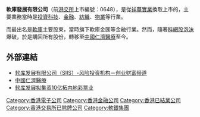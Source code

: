 '''軟庫發展有限公司'''（前[[港交所|港交所]]上市編號：0648），是從[[祥華實業|祥華實業]]換取上市的，主要業務當時是[[投資|投資]][[科技|科技]]、[[金融|金融]]、[[紡織|紡織]]、[[物業|物業]]等行業。

而最出名是[[軟庫|軟庫]]主要股東，當時旗下軟庫金匯等金融行業。然而，隨著[[科網股泡沫|科網股泡沫]]爆破，於是購回所有股份，轉移至[[中國仁濟醫療|中國仁濟醫療]]至今。

==外部連結==
*[http://www.3eworld.com/great/Html/?6528.html 软库发展有限公司（SIIS）-风险投资机构－创业财富频道]{{Dead link|date=2019年11月 |bot=InternetArchiveBot |fix-attempted=yes }} 
*[http://www.renjimedical.com 中國仁濟醫療] {{Wayback|url=http://www.renjimedical.com/ |date=20181105085608 }}
*[http://sports.people.com.cn/GB/31928/34802/34807/4294074.html 软库发展拟集资10亿拓内地彩票业] {{Wayback|url=http://sports.people.com.cn/GB/31928/34802/34807/4294074.html |date=20160304061152 }}

[[Category:香港電子公司|Category:香港電子公司]]
[[Category:香港金融公司|Category:香港金融公司]]
[[Category:香港已結業公司|Category:香港已結業公司]]
[[Category:香港交易所已除牌公司|Category:香港交易所已除牌公司]]
[[Category:軟銀集團|Category:軟銀集團]]